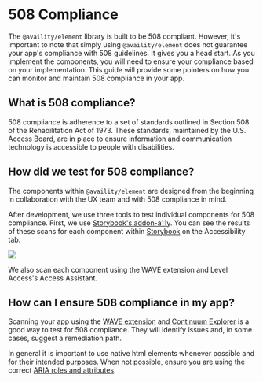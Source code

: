 
<Meta title="BS4 Migration/508 Compliance" />

# 508 Compliance

The `@availity/element` library is built to be 508 compliant. However,
it's important to note that simply using `@availity/element` does not
guarantee your app's compliance with 508 guidelines. It gives you a
head start. As you implement the components, you will need to ensure your
compliance based on your implementation. This guide will provide some
pointers on how you can monitor and maintain 508 compliance in your app.

## What is 508 compliance?

508 compliance is adherence to a set of standards outlined in Section 508
of the Rehabilitation Act of 1973. These standards, maintained by the
U.S. Access Board, are in place to ensure information and communication
technology is accessible to people with disabilities.

## How did we test for 508 compliance?

The components within `@availity/element` are designed from the beginning
in collaboration with the UX team and with 508 compliance in mind.

After development, we use three tools to test individual components for 508
compliance. First, we use [Storybook's addon-a11y](https://storybook.js.org/addons/@storybook/addon-a11y).
You can see the results of these scans for each component within [Storybook](https://availity.github.io/element/?path=/docs/element--docs)
on the Accessibility tab.

<img src={storybook_accessibility} />

We also scan each component using the WAVE extension and Level Access's Access Assistant.

## How can I ensure 508 compliance in my app?

Scanning your app using the [WAVE extension](https://chromewebstore.google.com/detail/wave-evaluation-tool/jbbplnpkjmmeebjpijfedlgcdilocofh)
and [Continuum Explorer](https://chromewebstore.google.com/detail/continuum-explorer/pgkgokkkoamjdmbnegbedepbhbgecplj)
is a good way to test for 508 compliance. They will identify issues and,
in some cases, suggest a remediation path.

In general it is important to use native html elements whenever possible
and for their intended purposes. When not possible, ensure you are using
the correct [ARIA roles and attributes](https://developer.mozilla.org/en-US/docs/Web/Accessibility/ARIA).
